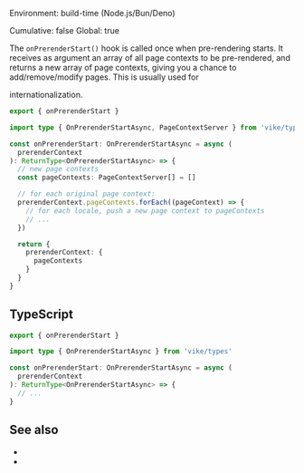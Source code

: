 
Environment: build-time (Node.js/Bun/Deno)  
<Link href="/config#cumulative">Cumulative</Link>: false  
<Link href="/config#global">Global</Link>: true  

The `onPrerenderStart()` hook is called once when <Link href="/pre-rendering">pre-rendering</Link> starts.
It receives as argument an array of all <Link href="/pageContext">page contexts</Link> to be pre-rendered, and returns
a new array of page contexts, giving you a chance to add/remove/modify pages. This is usually used for
<Link href="/i18n">internationalization</Link>.

```ts
export { onPrerenderStart }

import type { OnPrerenderStartAsync, PageContextServer } from 'vike/types'

const onPrerenderStart: OnPrerenderStartAsync = async (
  prerenderContext
): ReturnType<OnPrerenderStartAsync> => {
  // new page contexts
  const pageContexts: PageContextServer[] = []

  // for each original page context:
  prerenderContext.pageContexts.forEach((pageContext) => {
    // for each locale, push a new page context to pageContexts
    // ...
  })

  return {
    prerenderContext: {
      pageContexts
    }
  }
}
```


## TypeScript

```ts
export { onPrerenderStart }

import type { OnPrerenderStartAsync } from 'vike/types'

const onPrerenderStart: OnPrerenderStartAsync = async (
  prerenderContext
): ReturnType<OnPrerenderStartAsync> => {
  // ...
}
```

<HookTypeScriptHints hookTypeName="OnPrerenderStartAsync" />

## See also

- <Link href="/pre-rendering" />
- <Link href="/hooks" />
